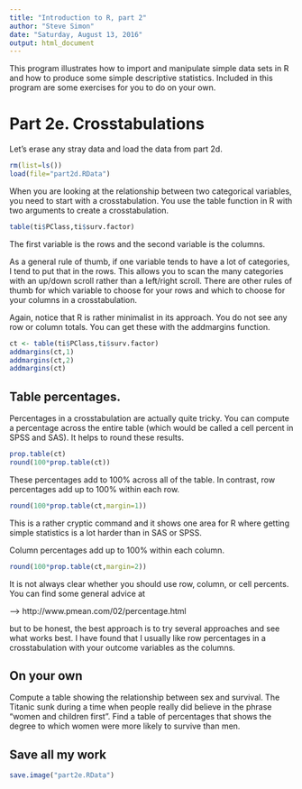 ```yaml
---
title: "Introduction to R, part 2"
author: "Steve Simon"
date: "Saturday, August 13, 2016"
output: html_document
---
```


This program illustrates how to import and manipulate simple data sets in R and how to produce some simple descriptive statistics. Included in this program are some exercises for you to do on your own.

# Part 2e. Crosstabulations

Let's erase any stray data and load the data from part 2d.

```r
rm(list=ls())
load(file="part2d.RData")
```

When you are looking at the relationship between two categorical variables, you need to start with a crosstabulation. You use the table function in R with two arguments to create a crosstabulation.

```r
table(ti$PClass,ti$surv.factor)
```

The first variable is the rows and the second variable is the columns.

As a general rule of thumb, if one variable tends to have a lot of  categories, I tend to put that in the rows. This allows you to scan the many categories with an up/down scroll rather than a left/right scroll. There are other rules of thumb for which variable to choose for your rows and which to choose for your columns in a crosstabulation.

Again, notice that R is rather minimalist in its approach. You do not see any row or column totals. You can get these with the addmargins function.

```r
ct <- table(ti$PClass,ti$surv.factor)
addmargins(ct,1)
addmargins(ct,2)
addmargins(ct)
```

## Table percentages.

Percentages in a crosstabulation are actually quite tricky. You can compute a percentage across the entire table (which would be called a cell percent in SPSS and SAS). It helps to round these results.

```r
prop.table(ct)
round(100*prop.table(ct))
```

These percentages add to 100% across all of the table. In contrast, row percentages add up to 100% within each row.

```r
round(100*prop.table(ct,margin=1))
```

This is a rather cryptic command and it shows one area for R where getting simple statistics is a lot harder than in SAS or SPSS.

Column percentages add up to 100% within each column.

```r
round(100*prop.table(ct,margin=2))
```

It is not always clear whether you should use row, column, or cell percents. You can find some general advice at

--> http://www.pmean.com/02/percentage.html

but to be honest, the best approach is to try several approaches and see what works best. I have found that I usually like row percentages in a crosstabulation with your outcome variables as the columns.

## On your own

Compute a table showing the relationship between sex and survival. The Titanic sunk during a time when people really did believe in the phrase "women and children first". Find a table of percentages that shows the degree to which women were more likely to survive than men.

## Save all my work

```r
save.image("part2e.RData")
```